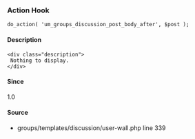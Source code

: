 
<UMBreadCrumb type="action"/>

### Action Hook    
    
```
do_action( 'um_groups_discussion_post_body_after', $post );
```

#### Description
    <div class="description">
     Nothing to display.
    </div>

#### Since
<div class="description">
1.0
</div>

#### Source
  - <Link href="https://github.com/ultimatemember/groups/tree/2.3.0/templates/discussion/user-wall.php#L339">groups/templates/discussion/user-wall.php</Link> <Link href="https://github.com/ultimatemember/groups/tree/2.3.0/templates/discussion/user-wall.php#L339">line 339</Link>

